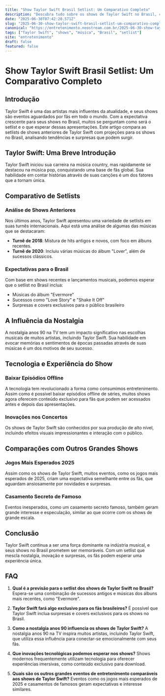 ```yaml
---
title: "Show Taylor Swift Brasil Setlist: Um Comparativo Completo"
description: "Descubra tudo sobre os shows de Taylor Swift no Brasil, comparando setlists, surpresas e tendências do mercado musical."
date: "2025-06-30T07:42:20.571Z"
slug: "2025-06-30-show-taylor-swift-brasil-setlist-um-comparativo-completo"
canonical: "https://entretenimento.neostream.com.br/2025-06-30-show-taylor-swift-brasil-setlist-um-comparativo-completo"
tags: ["Taylor Swift", "shows", "música", "Brasil", "setlist"]
site: "entretenimento"
draft: false
featured: false
---
```


# Show Taylor Swift Brasil Setlist: Um Comparativo Completo

## Introdução

Taylor Swift é uma das artistas mais influentes da atualidade, e seus shows são eventos aguardados por fãs em todo o mundo. Com a expectativa crescente para seus shows no Brasil, muitos se perguntam como será o setlist e o que esperar dessas apresentações. Este artigo compara as setlists de shows anteriores de Taylor Swift com projeções para os shows no Brasil, analisando tendências e surpresas que podem surgir.

## Taylor Swift: Uma Breve Introdução

Taylor Swift iniciou sua carreira na música country, mas rapidamente se destacou na música pop, conquistando uma base de fãs global. Sua habilidade em contar histórias através de suas canções é um dos fatores que a tornam única.

## Comparativo de Setlists

### Análise de Shows Anteriores

Nos últimos anos, Taylor Swift apresentou uma variedade de setlists em suas turnês internacionais. Aqui está uma análise de algumas das músicas que se destacaram:

- **Turnê de 2018**: Mistura de hits antigos e novos, com foco em álbuns recentes.
- **Turnê de 2020**: Incluiu várias músicas do álbum "Lover", além de sucessos clássicos.

### Expectativas para o Brasil

Com base em shows recentes e lançamentos musicais, podemos esperar que o setlist no Brasil inclua:

- Músicas do álbum "Evermore"
- Sucessos como "Love Story" e "Shake It Off"
- Surpresas e covers exclusivos para o público brasileiro

## A Influência da Nostalgia

A nostalgia anos 90 na TV tem um impacto significativo nas escolhas musicais de muitos artistas, incluindo Taylor Swift. Sua habilidade em evocar memórias e sentimentos de épocas passadas através de suas músicas é um dos motivos de seu sucesso.

## Tecnologia e Experiência do Show

### Baixar Episódios Offline

A tecnologia tem revolucionado a forma como consumimos entretenimento. Assim como é possível baixar episódios offline de séries, muitos shows agora oferecem conteúdo exclusivo para fãs que podem ser acessados antes e depois das apresentações.

### Inovações nos Concertos

Os shows de Taylor Swift são conhecidos por sua produção de alto nível, incluindo efeitos visuais impressionantes e interação com o público.

## Comparações com Outros Grandes Shows

### Jogos Mais Esperados 2025

Assim como os shows de Taylor Swift, muitos eventos, como os jogos mais esperados de 2025, criam uma expectativa semelhante entre os fãs, que aguardam ansiosamente por novidades e surpresas.

### Casamento Secreto de Famoso

Eventos inesperados, como um casamento secreto famoso, também geram grande interesse e especulação, similar ao que ocorre com os shows de grande escala.

## Conclusão

Taylor Swift continua a ser uma força dominante na indústria musical, e seus shows no Brasil prometem ser memoráveis. Com um setlist que mescla nostalgia, inovação e surpresas, os fãs podem esperar uma experiência única.

## FAQ

1. **Qual é a previsão para o setlist dos shows de Taylor Swift no Brasil?**
   Espera-se uma combinação de sucessos antigos e músicas dos álbuns mais recentes, como "Evermore".

2. **Taylor Swift fará algo exclusivo para os fãs brasileiros?**
   É possível que Taylor Swift inclua surpresas e covers exclusivos para os shows no Brasil.

3. **Como a nostalgia anos 90 influencia os shows de Taylor Swift?**
   A nostalgia anos 90 na TV inspira muitos artistas, incluindo Taylor Swift, que utiliza essa influência para conectar-se emocionalmente com seus fãs.

4. **Que inovações tecnológicas podemos esperar nos shows?**
   Shows modernos frequentemente utilizam tecnologia para oferecer experiências imersivas, como conteúdo exclusivo para download.

5. **Quais são os outros grandes eventos de entretenimento comparáveis aos shows de Taylor Swift?**
   Eventos como os jogos mais esperados de 2025 e casamentos de famosos geram expectativas e interesse similares.